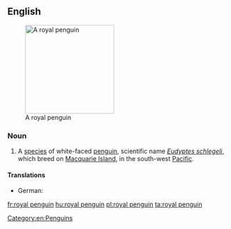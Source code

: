 ==English==
{{wikipedia}}
[[Image:RoyalPenguins2.JPG|200px|thumb|right|A royal penguin]]

===Noun===
{{en-noun|head=[[royal]] [[penguin]]}}

# A [[species]] of white-faced [[penguin]], scientific name ''[[Eudyptes schlegeli]]'', which breed on [[Macquarie Island]], in the south-west [[Pacific]].

====Translations====
{{trans-top|''Eudyptes schlegeli''}}
* German: {{t+|de|Haubenpinguin|m}}
{{trans-mid}}
{{trans-bottom}}

[[Category:en:Penguins]]

[[fr:royal penguin]]
[[hu:royal penguin]]
[[pl:royal penguin]]
[[ta:royal penguin]]